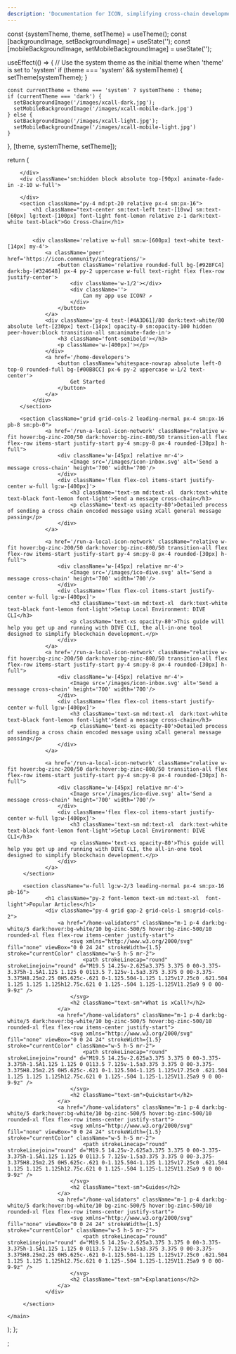 ```yaml
---
description: 'Documentation for ICON, simplifying cross-chain development with its easy-to-use xCall messaging standard and connections to secure bridging protocols.'
---
```



  const {systemTheme, theme, setTheme} = useTheme();
  const [backgroundImage, setBackgroundImage] = useState('');
  const [mobileBackgroundImage, setMobileBackgroundImage] = useState('');

useEffect(() => {
// Use the system theme as the initial theme when 'theme' is set to 'system'
if (theme === 'system' && systemTheme) {
setTheme(systemTheme);
}

    const currentTheme = theme === 'system' ? systemTheme : theme;
    if (currentTheme === 'dark') {
      setBackgroundImage('/images/xcall-dark.jpg');
      setMobileBackgroundImage('/images/xcall-mobile-dark.jpg')
    } else {
      setBackgroundImage('/images/xcall-light.jpg');
      setMobileBackgroundImage('/images/xcall-mobile-light.jpg')
    }

}, [theme, systemTheme, setTheme]);

return (

<main className="font-montserrat max-w-7xl min-h-none sm:min-h-screen mx-auto space-y-0 mt-20 sm:mt-0 sm:space-y-10 dark:text-zinc-300 text-zinc-700 border dark:border-black/0 border-white/0 ">
<div className='hidden sm:block absolute top-[90px] animate-fade-in -z-10'>
    
</div>
<div className='sm:hidden block h-[220px]'>

        </div>
        <div className='sm:hidden block absolute top-[90px] animate-fade-in -z-10 w-full'>
            
        </div>
        <section className="py-4 md:pt-20 relative px-4 sm:px-16">
            <h1 className="text-center sm:text-left text-[10vw] sm:text-[60px] lg:text-[100px] font-light font-lemon relative z-1 dark:text-white text-black">Go Cross-Chain</h1>
            

            <div className='relative w-full sm:w-[600px] text-white text-[14px] my-4'>
                <a className='peer' href='https://icon.community/integrations/'>
                    <button className='relative rounded-full bg-[#92BFC4] dark:bg-[#324648] px-4 py-2 uppercase w-full text-right flex flex-row justify-center'>
                        <div className='w-1/2'></div>
                        <div className=''>
                            Can my app use ICON? ↗
                        </div>
                    </button>
                </a>
                <div className='py-4 text-[#4A3D61]/80 dark:text-white/80 absolute left-[230px] text-[14px] opacity-0 sm:opacity-100 hidden peer-hover:block transition-all sm:animate-fade-in'>
                    <h3 className='font-semibold'></h3>
                    <p className='w-[400px]'></p>
                </div>
                <a href='/home-developers'>
                    <button className='whitespace-nowrap absolute left-0 top-0 rounded-full bg-[#00B8CC] px-6 py-2 uppercase w-1/2 text-center'>
                        Get Started
                    </button>
                </a>
            </div>
        </section>

        <section className="grid grid-cols-2 leading-normal px-4 sm:px-16 pb-8 sm:pb-0">
                <a href='/run-a-local-icon-network' className="relative w-fit hover:bg-zinc-200/50 dark:hover:bg-zinc-800/50 transition-all flex flex-row items-start justify-start py-4 sm:py-8 px-4 rounded-[30px] h-full">
                    <div className='w-[45px] relative mr-4'>
                        <Image src='/images/icon-inbox.svg' alt='Send a message cross-chain' height='700' width='700'/>
                    </div>
                    <div className='flex flex-col items-start justify-center w-full lg:w-[400px]'>
                        <h3 className='text-sm md:text-xl  dark:text-white text-black font-lemon font-light'>Send a message cross-chain</h3>
                        <p className='text-xs opacity-80'>Detailed process of sending a cross chain encoded message using xCall general message passing</p>
                    </div>
                </a>

                <a href='/run-a-local-icon-network' className="relative w-fit hover:bg-zinc-200/50 dark:hover:bg-zinc-800/50 transition-all flex flex-row items-start justify-start py-4 sm:py-8 px-4 rounded-[30px] h-full">
                    <div className='w-[45px] relative mr-4'>
                        <Image src='/images/ico-dive.svg' alt='Send a message cross-chain' height='700' width='700'/>
                    </div>
                    <div className='flex flex-col items-start justify-center w-full lg:w-[400px]'>
                        <h3 className='text-sm md:text-xl  dark:text-white text-black font-lemon font-light'>Setup Local Environment: DIVE CLI</h3>
                        <p className='text-xs opacity-80'>This guide will help you get up and running with DIVE CLI, the all-in-one tool designed to simplify blockchain development.</p>
                    </div>
                </a>
                <a href='/run-a-local-icon-network' className="relative w-fit hover:bg-zinc-200/50 dark:hover:bg-zinc-800/50 transition-all flex flex-row items-start justify-start py-4 sm:py-8 px-4 rounded-[30px] h-full">
                    <div className='w-[45px] relative mr-4'>
                        <Image src='/images/icon-inbox.svg' alt='Send a message cross-chain' height='700' width='700'/>
                    </div>
                    <div className='flex flex-col items-start justify-center w-full lg:w-[400px]'>
                        <h3 className='text-sm md:text-xl  dark:text-white text-black font-lemon font-light'>Send a message cross-chain</h3>
                        <p className='text-xs opacity-80'>Detailed process of sending a cross chain encoded message using xCall general message passing</p>
                    </div>
                </a>

                <a href='/run-a-local-icon-network' className="relative w-fit hover:bg-zinc-200/50 dark:hover:bg-zinc-800/50 transition-all flex flex-row items-start justify-start py-4 sm:py-8 px-4 rounded-[30px] h-full">
                    <div className='w-[45px] relative mr-4'>
                        <Image src='/images/ico-dive.svg' alt='Send a message cross-chain' height='700' width='700'/>
                    </div>
                    <div className='flex flex-col items-start justify-center w-full lg:w-[400px]'>
                        <h3 className='text-sm md:text-xl  dark:text-white text-black font-lemon font-light'>Setup Local Environment: DIVE CLI</h3>
                        <p className='text-xs opacity-80'>This guide will help you get up and running with DIVE CLI, the all-in-one tool designed to simplify blockchain development.</p>
                    </div>
                </a>
         </section>

         <section className="w-full lg:w-2/3 leading-normal px-4 sm:px-16  pb-16">
                <h1 className="py-2 font-lemon text-sm md:text-xl  font-light">Popular Articles</h1>
                <div className="py-4 grid gap-2 grid-cols-1 sm:grid-cols-2">
                    <a href="/home-validators" className="m-1 p-4 dark:bg-white/5 dark:hover:bg-white/10 bg-zinc-500/5 hover:bg-zinc-500/10 rounded-xl flex flex-row items-center justify-start">
                        <svg xmlns="http://www.w3.org/2000/svg" fill="none" viewBox="0 0 24 24" strokeWidth={1.5} stroke="currentColor" className="w-5 h-5 mr-2">
                            <path strokeLinecap="round" strokeLinejoin="round" d="M19.5 14.25v-2.625a3.375 3.375 0 00-3.375-3.375h-1.5A1.125 1.125 0 0113.5 7.125v-1.5a3.375 3.375 0 00-3.375-3.375H8.25m2.25 0H5.625c-.621 0-1.125.504-1.125 1.125v17.25c0 .621.504 1.125 1.125 1.125h12.75c.621 0 1.125-.504 1.125-1.125V11.25a9 9 0 00-9-9z" />
                        </svg>
                        <h2 className="text-sm">What is xCall?</h2>
                    </a>
                    <a href="/home-validators" className="m-1 p-4 dark:bg-white/5 dark:hover:bg-white/10 bg-zinc-500/5 hover:bg-zinc-500/10  rounded-xl flex flex-row items-center justify-start">
                        <svg xmlns="http://www.w3.org/2000/svg" fill="none" viewBox="0 0 24 24" strokeWidth={1.5} stroke="currentColor" className="w-5 h-5 mr-2">
                            <path strokeLinecap="round" strokeLinejoin="round" d="M19.5 14.25v-2.625a3.375 3.375 0 00-3.375-3.375h-1.5A1.125 1.125 0 0113.5 7.125v-1.5a3.375 3.375 0 00-3.375-3.375H8.25m2.25 0H5.625c-.621 0-1.125.504-1.125 1.125v17.25c0 .621.504 1.125 1.125 1.125h12.75c.621 0 1.125-.504 1.125-1.125V11.25a9 9 0 00-9-9z" />
                        </svg>
                        <h2 className="text-sm">Quickstart</h2>
                    </a>
                    <a href="/home-validators" className="m-1 p-4 dark:bg-white/5 dark:hover:bg-white/10 bg-zinc-500/5 hover:bg-zinc-500/10 rounded-xl flex flex-row items-center justify-start">
                        <svg xmlns="http://www.w3.org/2000/svg" fill="none" viewBox="0 0 24 24" strokeWidth={1.5} stroke="currentColor" className="w-5 h-5 mr-2">
                            <path strokeLinecap="round" strokeLinejoin="round" d="M19.5 14.25v-2.625a3.375 3.375 0 00-3.375-3.375h-1.5A1.125 1.125 0 0113.5 7.125v-1.5a3.375 3.375 0 00-3.375-3.375H8.25m2.25 0H5.625c-.621 0-1.125.504-1.125 1.125v17.25c0 .621.504 1.125 1.125 1.125h12.75c.621 0 1.125-.504 1.125-1.125V11.25a9 9 0 00-9-9z" />
                        </svg>
                        <h2 className="text-sm">Guides</h2>
                    </a>
                    <a href="/home-validators" className="m-1 p-4 dark:bg-white/5 dark:hover:bg-white/10 bg-zinc-500/5 hover:bg-zinc-500/10 rounded-xl flex flex-row items-center justify-start">
                        <svg xmlns="http://www.w3.org/2000/svg" fill="none" viewBox="0 0 24 24" strokeWidth={1.5} stroke="currentColor" className="w-5 h-5 mr-2">
                            <path strokeLinecap="round" strokeLinejoin="round" d="M19.5 14.25v-2.625a3.375 3.375 0 00-3.375-3.375h-1.5A1.125 1.125 0 0113.5 7.125v-1.5a3.375 3.375 0 00-3.375-3.375H8.25m2.25 0H5.625c-.621 0-1.125.504-1.125 1.125v17.25c0 .621.504 1.125 1.125 1.125h12.75c.621 0 1.125-.504 1.125-1.125V11.25a9 9 0 00-9-9z" />
                        </svg>
                        <h2 className="text-sm">Explanations</h2>
                    </a>
                </div>
                
         </section>

    </main>

);
};


;

